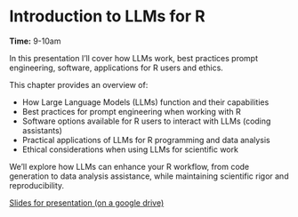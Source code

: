 # Introduction to LLMs for R

**Time:** 9-10am

In this presentation I'll cover how LLMs work, best practices prompt engineering, software, applications for R users and ethics.

This chapter provides an overview of:

- How Large Language Models (LLMs) function and their capabilities
- Best practices for prompt engineering when working with R
- Software options available for R users to interact with LLMs (coding assistants)
- Practical applications of LLMs for R programming and data analysis
- Ethical considerations when using LLMs for scientific work

We'll explore how LLMs can enhance your R workflow, from code generation to data analysis assistance, while maintaining scientific rigor and reproducibility.

[Slides for presentation (on a google drive)](https://docs.google.com/presentation/d/1BYfAjU4NPaIQ9CNSRlIVZJpJGof3moS9/edit?usp=drive_link&ouid=107596646496267980935&rtpof=true&sd=true)